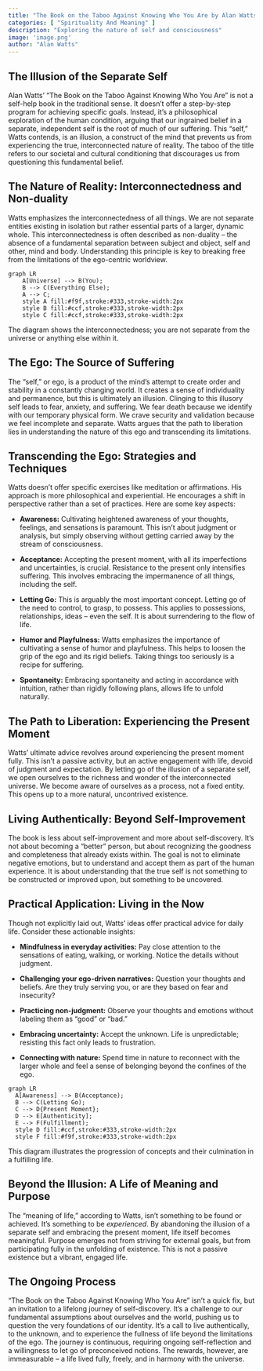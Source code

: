 ```yaml
---
title: "The Book on the Taboo Against Knowing Who You Are by Alan Watts"
categories: [ "Spirituality And Meaning" ]
description: "Exploring the nature of self and consciousness"
image: 'image.png'
author: "Alan Watts"
---
```

## The Illusion of the Separate Self

Alan Watts' "The Book on the Taboo Against Knowing Who You Are" is not a self-help book in the traditional sense. It doesn't offer a step-by-step program for achieving specific goals. Instead, it's a philosophical exploration of the human condition, arguing that our ingrained belief in a separate, independent self is the root of much of our suffering.  This "self," Watts contends, is an illusion, a construct of the mind that prevents us from experiencing the true, interconnected nature of reality.  The taboo of the title refers to our societal and cultural conditioning that discourages us from questioning this fundamental belief.

## The Nature of Reality: Interconnectedness and Non-duality

Watts emphasizes the interconnectedness of all things. We are not separate entities existing in isolation but rather essential parts of a larger, dynamic whole. This interconnectedness is often described as non-duality – the absence of a fundamental separation between subject and object, self and other, mind and body. Understanding this principle is key to breaking free from the limitations of the ego-centric worldview.

```mermaid
graph LR
    A[Universe] --> B(You);
    B --> C(Everything Else);
    A --> C;
    style A fill:#f9f,stroke:#333,stroke-width:2px
    style B fill:#ccf,stroke:#333,stroke-width:2px
    style C fill:#ccf,stroke:#333,stroke-width:2px
```

The diagram shows the interconnectedness; you are not separate from the universe or anything else within it.

## The Ego: The Source of Suffering

The "self," or ego, is a product of the mind's attempt to create order and stability in a constantly changing world. It creates a sense of individuality and permanence, but this is ultimately an illusion.  Clinging to this illusory self leads to fear, anxiety, and suffering.  We fear death because we identify with our temporary physical form. We crave security and validation because we feel incomplete and separate.  Watts argues that the path to liberation lies in understanding the nature of this ego and transcending its limitations.

## Transcending the Ego: Strategies and Techniques

Watts doesn't offer specific exercises like meditation or affirmations. His approach is more philosophical and experiential. He encourages a shift in perspective rather than a set of practices. Here are some key aspects:

* **Awareness:**  Cultivating heightened awareness of your thoughts, feelings, and sensations is paramount.  This isn't about judgment or analysis, but simply observing without getting carried away by the stream of consciousness.

* **Acceptance:**  Accepting the present moment, with all its imperfections and uncertainties, is crucial.  Resistance to the present only intensifies suffering.  This involves embracing the impermanence of all things, including the self.

* **Letting Go:**  This is arguably the most important concept.  Letting go of the need to control, to grasp, to possess.  This applies to possessions, relationships, ideas – even the self.  It is about surrendering to the flow of life.

* **Humor and Playfulness:**  Watts emphasizes the importance of cultivating a sense of humor and playfulness.  This helps to loosen the grip of the ego and its rigid beliefs.  Taking things too seriously is a recipe for suffering.

* **Spontaneity:**  Embracing spontaneity and acting in accordance with intuition, rather than rigidly following plans, allows life to unfold naturally.

## The Path to Liberation: Experiencing the Present Moment

Watts' ultimate advice revolves around experiencing the present moment fully. This isn't a passive activity, but an active engagement with life, devoid of judgment and expectation.  By letting go of the illusion of a separate self, we open ourselves to the richness and wonder of the interconnected universe. We become aware of ourselves as a process, not a fixed entity. This opens up to a more natural, uncontrived existence.

##  Living Authentically:  Beyond Self-Improvement

The book is less about self-improvement and more about self-discovery. It's not about becoming a "better" person, but about recognizing the goodness and completeness that already exists within. The goal is not to eliminate negative emotions, but to understand and accept them as part of the human experience. It is about understanding that the true self is not something to be constructed or improved upon, but something to be uncovered.

## Practical Application:  Living in the Now

Though not explicitly laid out, Watts' ideas offer practical advice for daily life.  Consider these actionable insights:

* **Mindfulness in everyday activities:** Pay close attention to the sensations of eating, walking, or working.  Notice the details without judgment.

* **Challenging your ego-driven narratives:** Question your thoughts and beliefs. Are they truly serving you, or are they based on fear and insecurity?

* **Practicing non-judgment:**  Observe your thoughts and emotions without labeling them as "good" or "bad."

* **Embracing uncertainty:**  Accept the unknown.  Life is unpredictable; resisting this fact only leads to frustration.

* **Connecting with nature:** Spend time in nature to reconnect with the larger whole and feel a sense of belonging beyond the confines of the ego.


```mermaid
graph LR
  A[Awareness] --> B(Acceptance);
  B --> C(Letting Go);
  C --> D{Present Moment};
  D --> E[Authenticity];
  E --> F(Fulfillment);
  style D fill:#ccf,stroke:#333,stroke-width:2px
  style F fill:#f9f,stroke:#333,stroke-width:2px

```

This diagram illustrates the progression of concepts and their culmination in a fulfilling life.


##  Beyond the Illusion:  A Life of Meaning and Purpose

The "meaning of life," according to Watts, isn't something to be found or achieved.  It's something to be *experienced*.  By abandoning the illusion of a separate self and embracing the present moment, life itself becomes meaningful.  Purpose emerges not from striving for external goals, but from participating fully in the unfolding of existence. This is not a passive existence but a vibrant, engaged life.

## The Ongoing Process

"The Book on the Taboo Against Knowing Who You Are" isn't a quick fix, but an invitation to a lifelong journey of self-discovery.  It's a challenge to our fundamental assumptions about ourselves and the world, pushing us to question the very foundations of our identity.  It's a call to live authentically, to the unknown, and to experience the fullness of life beyond the limitations of the ego. The journey is continuous, requiring ongoing self-reflection and a willingness to let go of preconceived notions.  The rewards, however, are immeasurable – a life lived fully, freely, and in harmony with the universe.

